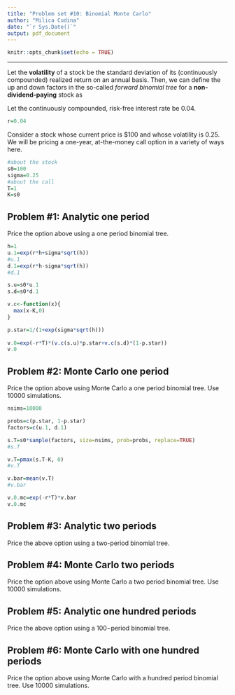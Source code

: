 ```yaml
---
title: "Problem set #10: Binomial Monte Carlo"
author: "Milica Cudina"
date: "`r Sys.Date()`"
output: pdf_document
---
```


```r
knitr::opts_chunk$set(echo = TRUE)
```

---

Let the **volatility** of a stock be the standard deviation of its (continuously compounded) realized return on an annual basis. Then, we can define the up and down factors in the so-called *forward binomial tree* for a **non-dividend-paying** stock as
\begin{equation}
\begin{split}
u & = e^{rh + \sigma\sqrt{h}}\\
d & = e^{rh - \sigma\sqrt{h}}\\
\end{split}
\end{equation}

Let the continuously compounded, risk-free interest rate be $0.04$. 
```r
r=0.04
```


Consider a stock whose current price is \$100 and whose volatility is $0.25$. We will be pricing a one-year, at-the-money call option in a variety of ways here. 

```r
#about the stock
s0=100
sigma=0.25
#about the call 
T=1
K=s0
```


## Problem #1: Analytic one period
Price the option above using a one period binomial tree. 

```r
h=1
u.1=exp(r*h+sigma*sqrt(h))
#u.1
d.1=exp(r*h-sigma*sqrt(h))
#d.1

s.u=s0*u.1
s.d=s0*d.1

v.c<-function(x){
  max(x-K,0)
}

p.star=1/(1+exp(sigma*sqrt(h)))
  
v.0=exp(-r*T)*(v.c(s.u)*p.star+v.c(s.d)*(1-p.star))
v.0
```


## Problem #2: Monte Carlo one period
Price the option above using Monte Carlo a one period binomial tree. Use $10000$ simulations. 

```r
nsims=10000

probs=c(p.star, 1-p.star)
factors=c(u.1, d.1)

s.T=s0*sample(factors, size=nsims, prob=probs, replace=TRUE)
#s.T

v.T=pmax(s.T-K, 0)
#v.T

v.bar=mean(v.T)
#v.bar

v.0.mc=exp(-r*T)*v.bar
v.0.mc
```

## Problem #3: Analytic two periods
Price the above option using a two-period binomial tree. 


## Problem #4: Monte Carlo two periods
Price the option above using Monte Carlo a two period binomial tree. Use $10000$ simulations. 


## Problem #5: Analytic one hundred periods
Price the above option using a $100-$period binomial tree. 


## Problem #6: Monte Carlo with one hundred periods
Price the option above using Monte Carlo with a hundred period binomial tree. Use $10000$ simulations. 

